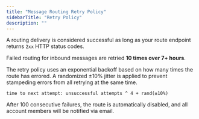 ```yaml
---
title: "Message Routing Retry Policy"
sidebarTitle: "Retry Policy"
description: ""
---
```


A routing delivery is considered successful as long as your route endpoint returns `2xx` HTTP status codes.

Failed routing for inbound messages are retried **10 times over 7+ hours**.

The retry policy uses an exponential backoff based on how many times the route has errored.
A randomized ±10% jitter is applied to prevent stampeding errors from all retrying at the same time.

```
time to next attempt: unsuccessful attempts ^ 4 + rand(±10%)
```

<Warning>
After 100 consecutive failures, the route is automatically disabled, and all account members will be notified via email.
</Warning>